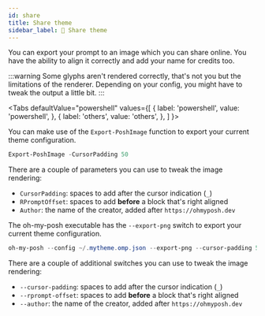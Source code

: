 ```yaml
---
id: share
title: Share theme
sidebar_label: 📸 Share theme
---
```



You can export your prompt to an image which you can share online. You have the ability to align it correctly and add your name for credits too.

:::warning
Some glyphs aren't rendered correctly, that's not you but the limitations of the renderer. Depending on your config, you might have to tweak
the output a little bit.
:::

<Tabs
  defaultValue="powershell"
  values={[
    { label: 'powershell', value: 'powershell', },
    { label: 'others', value: 'others', },
  ]
}>
<TabItem value="powershell">

You can make use of the `Export-PoshImage` function to export your current theme configuration.

```powershell
Export-PoshImage -CursorPadding 50
```

There are a couple of parameters you can use to tweak the image rendering:

- `CursorPadding`: spaces to add after the cursor indication (`_`)
- `RPromptOffset`: spaces to add **before** a block that's right aligned
- `Author`: the name of the creator, added after `https://ohmyposh.dev`

</TabItem>
<TabItem value="others">

The oh-my-posh executable has the `--export-png` switch to export your current theme configuration.

```powershell
oh-my-posh --config ~/.mytheme.omp.json --export-png --cursor-padding 50
```

There are a couple of additional switches you can use to tweak the image rendering:

- `--cursor-padding`: spaces to add after the cursor indication (`_`)
- `--rprompt-offset`: spaces to add **before** a block that's right aligned
- `--author`: the name of the creator, added after `https://ohmyposh.dev`

</TabItem>
</Tabs>
